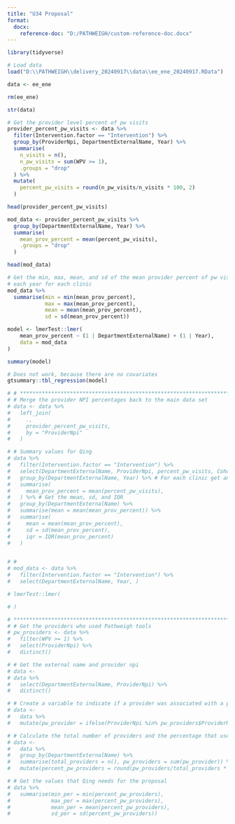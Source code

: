 ```yaml
---
title: "U34 Proposal"
format: 
  docx:
    reference-doc: "D:/PATHWEIGH/custom-reference-doc.docx"
---
```


```r
library(tidyverse)

# Load data
load("D:\\PATHWEIGH\\delivery_20240917\\data\\ee_ene_20240917.RData")

data <- ee_ene

rm(ee_ene)
```

```r
str(data)
```

```r
# Get the provider level percent of pw visits
provider_percent_pw_visits <- data %>%
  filter(Intervention.factor == "Intervention") %>%
  group_by(ProviderNpi, DepartmentExternalName, Year) %>%
  summarise(
    n_visits = n(),
    n_pw_visits = sum(WPV >= 1),
    .groups = "drop"
  ) %>%
  mutate(
    percent_pw_visits = round(n_pw_visits/n_visits * 100, 2)
  )
```

```r
head(provider_percent_pw_visits)
```

```r
mod_data <- provider_percent_pw_visits %>%
  group_by(DepartmentExternalName, Year) %>%
  summarise(
    mean_prov_percent = mean(percent_pw_visits),
    .groups = "drop"
  )
```

```r
head(mod_data)
```

```r
# Get the min, max, mean, and sd of the mean provider percent of pw visits in
# each year for each clinic
mod_data %>%
  summarise(min = min(mean_prov_percent),
            max = max(mean_prov_percent),
            mean = mean(mean_prov_percent),
            sd = sd(mean_prov_percent))
```

```r
model <- lmerTest::lmer(
    mean_prov_percent ~ (1 | DepartmentExternalName) + (1 | Year),
    data = mod_data
)
```

```r
summary(model)
```

```r
# Does not work, because there are no covariates
gtsummary::tbl_regression(model)
```

```r
# # *****************************************************************************
# # Merge the provider NPI percentages back to the main data set
# data <- data %>%
#   left_join(
#     .,
#     provider_percent_pw_visits,
#     by = "ProviderNpi"
#   )

# # Summary values for Qing
# data %>%
#   filter(Intervention.factor == "Intervention") %>%
#   select(DepartmentExternalName, ProviderNpi, percent_pw_visits, Cohort, Year) %>%
#   group_by(DepartmentExternalName, Year) %>% # For each clinic get an average of the percent pw_visits per provider
#   summarise(
#     mean_prov_percent = mean(percent_pw_visits),
#   ) %>% # Get the mean, sd, and IQR
#   group_by(DepartmentExternalName) %>%
#   summarise(mean = mean(mean_prov_percent)) %>%
#   summarise(
#     mean = mean(mean_prov_percent),
#     sd = sd(mean_prov_percent),
#     iqr = IQR(mean_prov_percent)
#   )


# # 
# mod_data <- data %>% 
#   filter(Intervention.factor == "Intervention") %>%
#   select(DepartmentExternalName, Year, )

# lmerTest::lmer(

# )

# *****************************************************************************
# # Get the providers who used Pathweigh tools
# pw_providers <- data %>%
#   filter(WPV >= 1) %>%
#   select(ProviderNpi) %>%
#   distinct()

# # Get the external name and provider npi
# data <-
# data %>%
#   select(DepartmentExternalName, ProviderNpi) %>%
#   distinct()

# # Create a variable to indicate if a provider was associated with a pw tool
# data <-
#   data %>%
#   mutate(pw_provider = ifelse(ProviderNpi %in% pw_providers$ProviderNpi, 1, 0))

# # Calculate the total number of providers and the percentage that used pw tools
# data <-
#   data %>%
#   group_by(DepartmentExternalName) %>%
#   summarise(total_providers = n(), pw_providers = sum(pw_provider)) %>%
#   mutate(percent_pw_providers = round(pw_providers/total_providers * 100, 2))

# # Get the values that Qing needs for the proposal
# data %>%
#   summarise(min_per = min(percent_pw_providers),
#             max_per = max(percent_pw_providers),
#             mean_per = mean(percent_pw_providers),
#             sd_per = sd(percent_pw_providers))
```